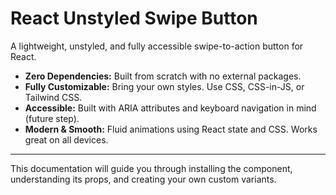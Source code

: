 # React Unstyled Swipe Button

A lightweight, unstyled, and fully accessible swipe-to-action button for React.

- **Zero Dependencies:** Built from scratch with no external packages.
- **Fully Customizable:** Bring your own styles. Use CSS, CSS-in-JS, or Tailwind CSS.
- **Accessible:** Built with ARIA attributes and keyboard navigation in mind (future step).
- **Modern & Smooth:** Fluid animations using React state and CSS. Works great on all devices.

---

This documentation will guide you through installing the component, understanding its props, and creating your own custom variants.